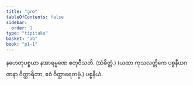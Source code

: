 ```yaml
---
title: "ဒုက"
tableOfContents: false
sidebar:
  order: 1
type: "tipitaka"
basket: "ab"
book: "p1-1"
---
```



<DynamicBreadcrumb />

<Division number="92" book="p1-1" e="ch" v="36" p="364">

<Paragraph number="2795" book="p1-1">
နဟေတုပစ္စယာ နအာရမ္မဏေ စတုဝီသတိ. (သံခိတ္တံ.)

</Paragraph>
</Division>

<Paragraph number="2796" type="center" book="p1-1">
(ယထာ ကုသလတ္တိကေ ပစ္စနီယဂဏနာ ဝိတ္ထာရိတာ, ဧဝံ ဝိတ္ထာရေတဗ္ဗံ.)



</Paragraph>

<Paragraph number="2797" type="center" book="p1-1">
ပစ္စနီယံ.
</Paragraph>